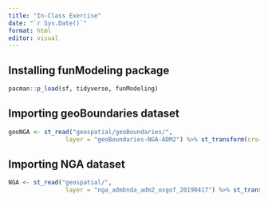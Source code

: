 ```yaml
---
title: "In-Class Exercise"
date: "`r Sys.Date()`"
format: html
editor: visual
---
```


## Installing funModeling package

```r
pacman::p_load(sf, tidyverse, funModeling)
```

## Importing geoBoundaries dataset

```r
geoNGA <- st_read("geospatial/geoBoundaries/", 
                layer = "geoBoundaries-NGA-ADM2") %>% st_transform(crs=26392)
```

## Importing NGA dataset

```r
NGA <- st_read("geospatial/", 
                layer = "nga_admbnda_adm2_osgof_20190417") %>% st_transform(crs=26392)
```
